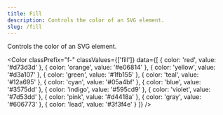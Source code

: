 ```yaml
---
title: Fill
description: Controls the color of an SVG element.
slug: /fill
---
```



Controls the color of an SVG element.

<Color 
  classPrefix="f-" 
  classValues={['fill']} 
  data={[
    { color: 'red', value: '#d73d3d' },
    { color: 'orange', value: '#e06814' },
    { color: 'yellow', value: '#d3a107' },
    { color: 'green', value: '#1fb155' },
    { color: 'teal', value: '#12a695' },
    { color: 'cyan', value: '#05a4bf' },
    { color: 'blue', value: '#3575dd' },
    { color: 'indigo', value: '#595cd9' },
    { color: 'violet', value: '#7d53dd' },
    { color: 'pink', value: '#d4418a' },
    { color: 'gray', value: '#606773' },
    { color: 'lead', value: '#3f3f4e' }
  ]}
/>